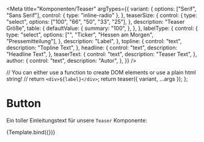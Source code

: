 

<Meta
  title="Komponenten/Teaser"
  argTypes={{
    variant: {
      options: ["Serif", "Sans Serif"],
      control: { type: "inline-radio" },
    },
    teaserSize: {
      control: {
        type: "select",
        options: ["100", "66", "50", "33", "25"],
      },
      description: "Teaser Größe",
      table: {
        defaultValue: {
          summary: "100",
        },
      },
    },
    labelType: {
      control: {
        type: "select",
        options: ["", "Ticker", "Hessen am Morgen", "Pressemitteilung"],
      },
      description: "Label",
    },
    topline: {
      control: "text",
      description: "Topline Text",
    },
    headline: {
      control: "text",
      description: "Headline Text",
    },
    teaserText: {
      control: "text",
      description: "Teaser Text",
    },
    author: {
      control: "text",
      description: "Autor",
    },
  }}
/>

  // You can either use a function to create DOM elements or use a plain html string!
  // return `<div>${label}</div>`;
  return teaser({ variant, ...args });
};

# Button

Ein toller Einleitungstext für unsere `Teaser` Komponente:

<Preview withToolbar>
  <Story
    name="standard"
    args={{
      variant: "Serif",
      teaserSize: "33",
      topline: "So plant Glasner bei der Eintracht",
      headline: "Silvas Erbe wird auf mehrere Schultern verteilt",
      teaserText:
        "Nach dem Abgang von André Silva und dem Zugang von Santos Borré hat Trainer Oliver Glasner Einblicke in seine Offensivideen für Eintracht Frankfurt gegeben. Er plant mit den Flanken von Filip Kostic und spricht ein Sonderlob für einen Youngster aus.",
      author: "Stephan Reich",
    }}
  >
    {Template.bind({})}
  </Story>
</Preview>

<ArgsTable story="standard" />
